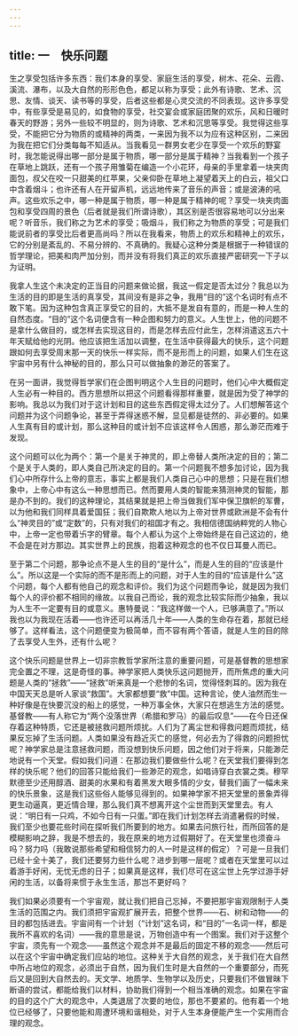 ```yaml
---
---
---
```

title: 一　快乐问题
---




生之享受包括许多东西：我们本身的享受、家庭生活的享受，树木、花朵、云霞、溪流、瀑布，以及大自然的形形色色，都足以称为享受；此外有诗歌、艺术、沉思、友情、谈天、读书等的享受，后者这些都是心灵交流的不同表现。这许多享受中，有些享受是易见的，如食物的享受，社交宴会或家庭团聚的欢乐，风和日暖时春天的野游；另外一些较不明显的，则为诗歌、艺术和沉思等享受。我觉得这些享受，不能把它分为物质的或精神的两类，一来因为我不以为应有这种区别，二来因为我在把它们分类每每不知适从。当我看见一群男女老少在享受一个欢乐的野宴时，我怎能说得出哪一部分是属于物质，哪一部分是属于精神？当我看到一个孩子在草地上跳跃，还有一个孩子用雏菊在编造一个小花环，母亲的手里拿着一块夹肉面包，叔父在咬一只甜美的红苹果，父亲仰卧在草地上凝望着天上的白云，祖父口中含着烟斗；也许还有人在开留声机，远远地传来了音乐的声音；或是波涛的吼声。这些欢乐之中，哪一种是属于物质，哪一种是属于精神的呢？享受一块夹肉面包和享受四周的景色（后者就是我们所谓诗歌），其区别是否很容易地可以分出来呢？听音乐，我们称之为艺术的享受；吸烟斗，我们称之为物质的享受；可是我们能说前者的享受比后者更高尚吗？所以在我看来，物质上的欢乐和精神上的欢乐，它的分别是紊乱的、不易分辨的、不真确的。我疑心这种分类是根据于一种错误的哲学理论，把美和肉严加分别，而并没有将我们真正的欢乐直接严密研究一下子以为证明。

我拿人生这个未决定的正当目的问题来做论据，我这一假定是否太过分？我总以为生活的目的即是生活的真享受，其间没有是非之争，我用“目的”这个名词时有点不敢下笔。因为这种包含真正享受它的目的，大抵不是发自有意的，而是一种人生的自然态度。“目的”这个名词便含有一种企图和努力的意义。人生世上，他的问题不是拿什么做目的，或怎样去实现这目的，而是怎样去应付此生，怎样消遣这五六十年天赋给他的光阴。他应该把生活加以调整，在生活中获得最大的快乐，这个问题跟如何去享受周末那一天的快乐一样实际，而不是形而上的问题，如果人们生在这宇宙中另有什么神秘的目的，那么只可以做抽象的渺茫的答案了。

在另一面讲，我觉得哲学家们在企图判明这个人生目的问题时，他们心中大概假定人生必有一种目的。西方思想所以把这个问题看得那样重要，就是因为受了神学的影响。我总以为我们对于这计划和目的这些东西假定得太过分了。人们想解答这个问题并为这个问题争论，甚至于弄得迷惑不解，显见都是徒然的、非必要的。如果人生真有目的或计划，那么这种目的或计划不应该这样令人困惑，那么渺茫而难于发现。

这个问题可以化为两个：第一个是关于神灵的，即上帝替人类所决定的目的；第二个是关于人类的，即人类自己所决定的目的。第一个问题我不想多加讨论，因为我们心中所存什么上帝的意志，事实上都是我们人类自己心中的思想；只是在我们想象中，上帝心中有这么一种思想而已。然而要用人类的智能来猜测神灵的智能，那是办不到的。我们的这种理论，其结果就是把上帝当做我们军中保卫旗帜的军曹，以为他和我们同样具着爱国狂；我们自欺欺人地以为上帝对世界或欧洲是不会有什么“神灵目的”或“定数”的，只有对我们的祖国才有之。我相信德国纳粹党的人物心中，上帝一定也带着卐字的臂章。每个人都认为这个上帝始终是在自己这边的，绝不会是在对方那边。其实世界上的民族，抱着这种观念的也不仅日耳曼人而已。

至于第二个问题，那争论点不是人生的目的“是什么”，而是人生的目的“应该是什么”。所以这是一个实际的而不是形而上的问题，对于人生的目的“应该是什么”这个问题，每个人都有他自己的观念和评价。我们为这个问题而争论，就是因为我们每个人的评价都不相同的缘故。以我自己而论，我的观念比较实际而少抽象，我以为人生不一定要有目的或意义。惠特曼说：“我这样做一个人，已够满意了。”所以我也以为我现在活着——也许还可以再活几十年——人类的生命存在着，那就已经够了。这样看法，这个问题便变为极简单，而不容有两个答语，就是人生的目的除了去享受人生外，还有什么呢？

这个快乐问题是世界上一切非宗教哲学家所注意的重要问题，可是基督教的思想家完全置之不理，这是奇怪的事。神学家把人类快乐这问题抛开，而所焦虑的重大问题是人类的“拯救”——“拯救”听来真是一个悲惨的名词，觉得怪刺耳的。因为我在中国天天总是听人家谈“救国”。大家都想要“救”中国。这种言论，使人油然而生一种好像是在快要沉没的船上的感觉，一种万事全休，大家只在想逃生方法的感觉。基督教——有人称它为“两个没落世界（希腊和罗马）的最后叹息”——在今日还保存着这种特质，它还是被拯救问题所烦扰。人们为了离尘世和得救问题而烦扰，结果反忘掉了生活问题。人类如果没有趋近灭亡的感觉，何必去为了得救的问题担忧呢？神学家总是注意拯救问题，而没想到快乐问题，因之他们对于将来，只能渺茫地说有一个天堂。假如我们问道：在那边我们要做些什么呢？在天堂我们要得到怎样的快乐呢？他们的回答只能给我们一些渺茫的观念，如唱诗穿白衣裳之类。穆罕默德至少还用醇酒、甜美的水果和有着黑发大眼多情的少女，替我们画了一幅未来的快乐景象，这是我们这些俗人能够见得到的。如果神学家不把天堂里的景象弄得更生动逼真，更近情合理，那么我们真不想离开这个尘世而到天堂里去。有人说：“明日有一只鸡，不如今日有一只蛋。”即在我们计划怎样去消遣暑假的时候，我们至少也要花些时间在探听我们所要到的地方。如果去问旅行社，而所回答的是模糊影响之辞，我是不想去的，我在原来的地方过假期好了。在天堂里也须奋斗吗？努力吗（我敢说那些希望和相信努力的人一时是这样的假定）？可是一旦我们已经十全十美了，我们还要努力些什么呢？进步到哪一层呢？或者在天堂里可以过着游手好闲，无忧无虑的日子；如果真是这样，我们尽可在这尘世上先学过游手好闲的生活，以备将来惯于永生生活，那岂不更好吗？

我们如果必须要有一个宇宙观，就让我们把自己忘掉，不要把那宇宙观限制于人类生活的范围之内。我们须把宇宙观扩展开去，把整个世界——石、树和动物——的目的都包括进去。宇宙间有一个计划（“计划”这名词，和“目的”一名词一样，都是我所不喜欢的名词）——我的意思是说，万物创造中有一个图案。我们对于这整个宇宙，须先有一个观念——虽然这个观念并不是最后的固定不移的观念——然后可以在这个宇宙中确定我们应站的地位。这种关于大自然的观念，关于我们在大自然中所占地位的观念，必须出于自然，因为我们生时是大自然的一个重要部分，而死后又是回到大自然去的。天文学、地质学、生物学以及历史，只要我们不做冒昧下断语的尝试，都能给我们以材料，协助我们得到一个相当准确的观念。如果在宇宙的目的这个广大的观念中，人类退居了次要的地位，那也不要紧的。他有着一个地位已经够了，只要他能和周遭环境和谐相处，对于人生本身便能产生一个实用而合理的观念。